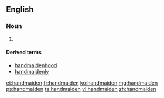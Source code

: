 ==English==

===Noun===
{{en-noun}}

# {{alternative form of|handmaid}}

====Derived terms====
* [[handmaidenhood]]
* [[handmaidenly]]

[[et:handmaiden]]
[[fr:handmaiden]]
[[ko:handmaiden]]
[[mg:handmaiden]]
[[ps:handmaiden]]
[[ta:handmaiden]]
[[vi:handmaiden]]
[[zh:handmaiden]]